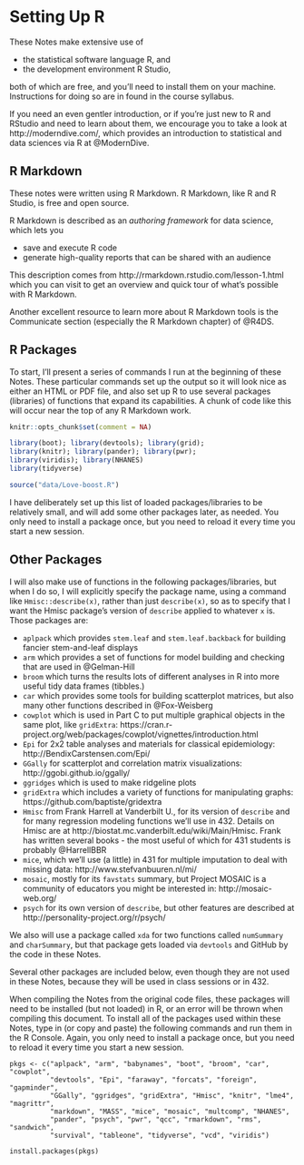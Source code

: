 # Setting Up R {#Rsetup}

These Notes make extensive use of 

- the statistical software language R, and
- the development environment R Studio,

both of which are free, and you'll need to install them on your machine. Instructions for doing so are in found in the course syllabus.

If you need an even gentler introduction, or if you're just new to R and RStudio and need to learn about them, we encourage you to take a look at http://moderndive.com/, which provides an introduction to statistical and data sciences via R at @ModernDive.

## R Markdown

These notes were written using R Markdown. R Markdown, like R and R Studio, is free and open source.

R Markdown is described as an *authoring framework* for data science, which lets you

- save and execute R code
- generate high-quality reports that can be shared with an audience

This description comes from http://rmarkdown.rstudio.com/lesson-1.html which you can visit to get an overview and quick tour of what's possible with R Markdown.

Another excellent resource to learn more about R Markdown tools is the Communicate section (especially the R Markdown chapter) of @R4DS.

## R Packages

To start, I'll present a series of commands I run at the beginning of these Notes. These particular commands set up the output so it will look nice as either an HTML or PDF file, and also set up R to use several packages (libraries) of functions that expand its capabilities. A chunk of code like this will occur near the top of any R Markdown work.

```r
knitr::opts_chunk$set(comment = NA)

library(boot); library(devtools); library(grid); 
library(knitr); library(pander); library(pwr); 
library(viridis); library(NHANES)
library(tidyverse)

source("data/Love-boost.R")
```

I have deliberately set up this list of loaded packages/libraries to be relatively small, and will add some other packages later, as needed. You only need to install a package once, but you need to reload it every time you start a new session.

## Other Packages

I will also make use of functions in the following packages/libraries, but when I do so, I will explicitly specify the package name, using a command like `Hmisc::describe(x)`, rather than just `describe(x)`, so as to specify that I want the Hmisc package's version of `describe` applied to whatever `x` is. Those packages are:

- `aplpack` which provides `stem.leaf` and `stem.leaf.backback` for building fancier stem-and-leaf displays
- `arm` which provides a set of functions for model building and checking that are used in @Gelman-Hill
- `broom` which turns the results lots of different analyses in R into more useful tidy data frames (tibbles.)
- `car` which provides some tools for building scatterplot matrices, but also many other functions described in @Fox-Weisberg
- `cowplot` which is used in Part C to put multiple graphical objects in the same plot, like `gridExtra`: https://cran.r-project.org/web/packages/cowplot/vignettes/introduction.html
- `Epi` for 2x2 table analyses and materials for classical epidemiology: http://BendixCarstensen.com/Epi/
- `GGally` for scatterplot and correlation matrix visualizations: http://ggobi.github.io/ggally/
- `ggridges` which is used to make ridgeline plots
- `gridExtra` which includes a variety of functions for manipulating graphs: https://github.com/baptiste/gridextra
- `Hmisc` from Frank Harrell at Vanderbilt U., for its version of `describe` and for many regression modeling functions we'll use in 432. Details on Hmisc are at http://biostat.mc.vanderbilt.edu/wiki/Main/Hmisc. Frank has written several books - the most useful of which for 431 students is probably @HarrellBBR
- `mice`, which we'll use (a little) in 431 for multiple imputation to deal with missing data: http://www.stefvanbuuren.nl/mi/
- `mosaic`, mostly for its `favstats` summary, but Project MOSAIC is a community of educators you might be interested in: http://mosaic-web.org/
- `psych` for its own version of `describe`, but other features are described at http://personality-project.org/r/psych/

We also will use a package called `xda` for two functions called `numSummary` and `charSummary`, but that package gets loaded via `devtools` and GitHub by the code in these Notes.

Several other packages are included below, even though they are not used in these Notes, because they will be used in class sessions or in 432.

When compiling the Notes from the original code files, these packages will need to be installed (but not loaded) in R, or an error will be thrown when compiling this document. To install all of the packages used within these Notes, type in (or copy and paste) the following commands and run them in the R Console. Again, you only need to install a package once, but you need to reload it every time you start a new session. 

```
pkgs <- c("aplpack", "arm", "babynames", "boot", "broom", "car", "cowplot",
          "devtools", "Epi", "faraway", "forcats", "foreign", "gapminder", 
          "GGally", "ggridges", "gridExtra", "Hmisc", "knitr", "lme4", "magrittr", 
          "markdown", "MASS", "mice", "mosaic", "multcomp", "NHANES", 
          "pander", "psych", "pwr", "qcc", "rmarkdown", "rms", "sandwich", 
          "survival", "tableone", "tidyverse", "vcd", "viridis")

install.packages(pkgs)
```


